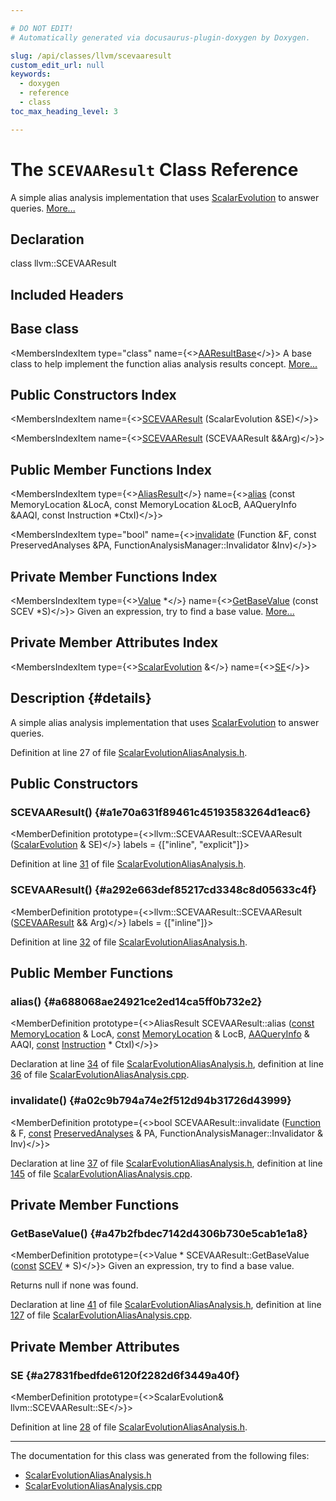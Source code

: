```yaml
---

# DO NOT EDIT!
# Automatically generated via docusaurus-plugin-doxygen by Doxygen.

slug: /api/classes/llvm/scevaaresult
custom_edit_url: null
keywords:
  - doxygen
  - reference
  - class
toc_max_heading_level: 3

---
```





# The `SCEVAAResult` Class Reference

<DoxygenPage pluginConfig={pluginConfig}>

A simple alias analysis implementation that uses <a href="/docs/api/classes/llvm/scalarevolution">ScalarEvolution</a> to answer queries. <a href="#details">More...</a>

## Declaration

<CodeBlock>class llvm::SCEVAAResult</CodeBlock>

## Included Headers

<IncludesList>
<IncludesListItem
  filePath="llvm/Analysis/ScalarEvolutionAliasAnalysis.h"
  permalink="/docs/api/files/include/include/llvm/include/llvm/analysis/scalarevolutionaliasanalysis-h"
  isLocal="true" />
</IncludesList>

## Base class

<MembersIndex>

<MembersIndexItem
  type="class"
  name={<><a href="/docs/api/classes/llvm/aaresultbase">AAResultBase</a></>}>
A base class to help implement the function alias analysis results concept. <a href="/docs/api/classes/llvm/aaresultbase/#details">More...</a>
</MembersIndexItem>

</MembersIndex>

## Public Constructors Index

<MembersIndex>

<MembersIndexItem
  name={<><a href="#a1e70a631f89461c45193583264d1eac6">SCEVAAResult</a> (ScalarEvolution &amp;SE)</>}>
</MembersIndexItem>

<MembersIndexItem
  name={<><a href="#a292e663def85217cd3348c8d05633c4f">SCEVAAResult</a> (SCEVAAResult &amp;&amp;Arg)</>}>
</MembersIndexItem>

</MembersIndex>

## Public Member Functions Index

<MembersIndex>

<MembersIndexItem
  type={<><a href="/docs/api/classes/llvm/aliasresult">AliasResult</a></>}
  name={<><a href="#a688068ae24921ce2ed14ca5ff0b732e2">alias</a> (const MemoryLocation &amp;LocA, const MemoryLocation &amp;LocB, AAQueryInfo &amp;AAQI, const Instruction &#42;CtxI)</>}>
</MembersIndexItem>

<MembersIndexItem
  type="bool"
  name={<><a href="#a02c9b794a74e2f512d94b31726d43999">invalidate</a> (Function &amp;F, const PreservedAnalyses &amp;PA, FunctionAnalysisManager::Invalidator &amp;Inv)</>}>
</MembersIndexItem>

</MembersIndex>

## Private Member Functions Index

<MembersIndex>

<MembersIndexItem
  type={<><a href="/docs/api/classes/llvm/value">Value</a> &#42;</>}
  name={<><a href="#a47b2fbdec7142d4306b730e5cab1e1a8">GetBaseValue</a> (const SCEV &#42;S)</>}>
Given an expression, try to find a base value. <a href="#a47b2fbdec7142d4306b730e5cab1e1a8">More...</a>
</MembersIndexItem>

</MembersIndex>

## Private Member Attributes Index

<MembersIndex>

<MembersIndexItem
  type={<><a href="/docs/api/classes/llvm/scalarevolution">ScalarEvolution</a> &amp;</>}
  name={<><a href="#a27831fbedfde6120f2282d6f3449a40f">SE</a></>}>
</MembersIndexItem>

</MembersIndex>

## Description {#details}

A simple alias analysis implementation that uses <a href="/docs/api/classes/llvm/scalarevolution">ScalarEvolution</a> to answer queries.

Definition at line 27 of file <a href="/docs/api/files/include/include/llvm/include/llvm/analysis/scalarevolutionaliasanalysis-h">ScalarEvolutionAliasAnalysis.h</a>.

<SectionDefinition>

## Public Constructors

### SCEVAAResult() {#a1e70a631f89461c45193583264d1eac6}

<MemberDefinition
  prototype={<>llvm::SCEVAAResult::SCEVAAResult (<a href="/docs/api/classes/llvm/scalarevolution">ScalarEvolution</a> &amp; SE)</>}
  labels = {["inline", "explicit"]}>

Definition at line <a href="/docs/api/files/include/include/llvm/include/llvm/analysis/scalarevolutionaliasanalysis-h/#l00031">31</a> of file <a href="/docs/api/files/include/include/llvm/include/llvm/analysis/scalarevolutionaliasanalysis-h">ScalarEvolutionAliasAnalysis.h</a>.
</MemberDefinition>

### SCEVAAResult() {#a292e663def85217cd3348c8d05633c4f}

<MemberDefinition
  prototype={<>llvm::SCEVAAResult::SCEVAAResult (<a href="/docs/api/classes/llvm/scevaaresult">SCEVAAResult</a> &amp;&amp; Arg)</>}
  labels = {["inline"]}>

Definition at line <a href="/docs/api/files/include/include/llvm/include/llvm/analysis/scalarevolutionaliasanalysis-h/#l00032">32</a> of file <a href="/docs/api/files/include/include/llvm/include/llvm/analysis/scalarevolutionaliasanalysis-h">ScalarEvolutionAliasAnalysis.h</a>.
</MemberDefinition>

</SectionDefinition>

<SectionDefinition>

## Public Member Functions

### alias() {#a688068ae24921ce2ed14ca5ff0b732e2}

<MemberDefinition
  prototype={<>AliasResult SCEVAAResult::alias (<a href="/docs/api/files/lib/lib/target/lib/target/aarch64/aarch64promoteconstant-cpp/#a90f8350fecae261c25be85d38b451bff">const</a> <a href="/docs/api/classes/llvm/memorylocation">MemoryLocation</a> &amp; LocA, <a href="/docs/api/files/lib/lib/target/lib/target/aarch64/aarch64promoteconstant-cpp/#a90f8350fecae261c25be85d38b451bff">const</a> <a href="/docs/api/classes/llvm/memorylocation">MemoryLocation</a> &amp; LocB, <a href="/docs/api/classes/llvm/aaqueryinfo">AAQueryInfo</a> &amp; AAQI, <a href="/docs/api/files/lib/lib/target/lib/target/aarch64/aarch64promoteconstant-cpp/#a90f8350fecae261c25be85d38b451bff">const</a> <a href="/docs/api/classes/llvm/instruction">Instruction</a> &#42; CtxI)</>}>

Declaration at line <a href="/docs/api/files/include/include/llvm/include/llvm/analysis/scalarevolutionaliasanalysis-h/#l00034">34</a> of file <a href="/docs/api/files/include/include/llvm/include/llvm/analysis/scalarevolutionaliasanalysis-h">ScalarEvolutionAliasAnalysis.h</a>, definition at line <a href="/docs/api/files/lib/lib/analysis/scalarevolutionaliasanalysis-cpp/#l00036">36</a> of file <a href="/docs/api/files/lib/lib/analysis/scalarevolutionaliasanalysis-cpp">ScalarEvolutionAliasAnalysis.cpp</a>.
</MemberDefinition>

### invalidate() {#a02c9b794a74e2f512d94b31726d43999}

<MemberDefinition
  prototype={<>bool SCEVAAResult::invalidate (<a href="/docs/api/classes/llvm/function">Function</a> &amp; F, <a href="/docs/api/files/lib/lib/target/lib/target/aarch64/aarch64promoteconstant-cpp/#a90f8350fecae261c25be85d38b451bff">const</a> <a href="/docs/api/classes/llvm/preservedanalyses">PreservedAnalyses</a> &amp; PA, FunctionAnalysisManager::Invalidator &amp; Inv)</>}>

Declaration at line <a href="/docs/api/files/include/include/llvm/include/llvm/analysis/scalarevolutionaliasanalysis-h/#l00037">37</a> of file <a href="/docs/api/files/include/include/llvm/include/llvm/analysis/scalarevolutionaliasanalysis-h">ScalarEvolutionAliasAnalysis.h</a>, definition at line <a href="/docs/api/files/lib/lib/analysis/scalarevolutionaliasanalysis-cpp/#l00145">145</a> of file <a href="/docs/api/files/lib/lib/analysis/scalarevolutionaliasanalysis-cpp">ScalarEvolutionAliasAnalysis.cpp</a>.
</MemberDefinition>

</SectionDefinition>

<SectionDefinition>

## Private Member Functions

### GetBaseValue() {#a47b2fbdec7142d4306b730e5cab1e1a8}

<MemberDefinition
  prototype={<>Value &#42; SCEVAAResult::GetBaseValue (<a href="/docs/api/files/lib/lib/target/lib/target/aarch64/aarch64promoteconstant-cpp/#a90f8350fecae261c25be85d38b451bff">const</a> <a href="/docs/api/classes/llvm/scev">SCEV</a> &#42; S)</>}>
Given an expression, try to find a base value.

Returns null if none was found.

Declaration at line <a href="/docs/api/files/include/include/llvm/include/llvm/analysis/scalarevolutionaliasanalysis-h/#l00041">41</a> of file <a href="/docs/api/files/include/include/llvm/include/llvm/analysis/scalarevolutionaliasanalysis-h">ScalarEvolutionAliasAnalysis.h</a>, definition at line <a href="/docs/api/files/lib/lib/analysis/scalarevolutionaliasanalysis-cpp/#l00127">127</a> of file <a href="/docs/api/files/lib/lib/analysis/scalarevolutionaliasanalysis-cpp">ScalarEvolutionAliasAnalysis.cpp</a>.
</MemberDefinition>

</SectionDefinition>

<SectionDefinition>

## Private Member Attributes

### SE {#a27831fbedfde6120f2282d6f3449a40f}

<MemberDefinition
  prototype={<>ScalarEvolution&amp; llvm::SCEVAAResult::SE</>}>

Definition at line <a href="/docs/api/files/include/include/llvm/include/llvm/analysis/scalarevolutionaliasanalysis-h/#l00028">28</a> of file <a href="/docs/api/files/include/include/llvm/include/llvm/analysis/scalarevolutionaliasanalysis-h">ScalarEvolutionAliasAnalysis.h</a>.
</MemberDefinition>

</SectionDefinition>

<hr/>

The documentation for this class was generated from the following files:

<ul>
<li><a href="/docs/api/files/include/include/llvm/include/llvm/analysis/scalarevolutionaliasanalysis-h">ScalarEvolutionAliasAnalysis.h</a></li>
<li><a href="/docs/api/files/lib/lib/analysis/scalarevolutionaliasanalysis-cpp">ScalarEvolutionAliasAnalysis.cpp</a></li>
</ul>

</DoxygenPage>
